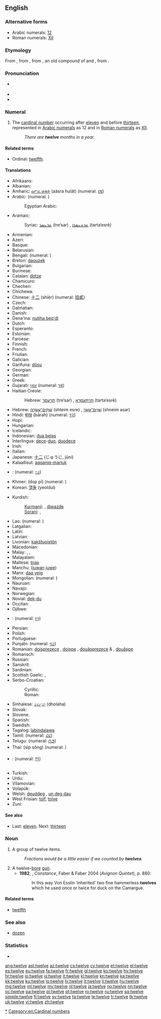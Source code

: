 ==English==
{{wikipedia}}

===Alternative forms===
* Arabic numerals: [[12]]
* Roman numerals: [[XII]]

===Etymology===
From {{etyl|enm}}, from {{etyl|ang}} {{term|twelf|lang=ang}}, from {{proto|gem-pro|twalif|lang=en}}, an old compound of {{proto|gem-pro|twa-|two|lang=en|title=}} and {{proto|gem-pro|-lif|left over|lang=en|title=}}, from {{proto|ine-pro|leikw-|leave, remain|lang=en}}.

===Pronunciation===
* {{a|UK|US}} {{IPA|/twɛlv/}}
* {{audio|en-us-twelve.ogg|Audio (US)}}
* {{rhymes|ɛlv}}

===Numeral===
{{head|en|numeral}}

# The [[cardinal number]] occurring after [[eleven]] and before [[thirteen]], represented in [[Arabic numeral]]s as 12 and in [[Roman numerals]] as [[XII]].
#: ''There are '''twelve''' months in a year.''

====Related terms====
* Ordinal: [[twelfth]].

====Translations====
{{trans-top|cardinal number 12}}
* Afrikaans: {{t-|af|twaalf|xs=Afrikaans}}
* Albanian: {{t-|sq|dymbëdhjetë|xs=Albanian}}
* Amharic: [[ዐሥራ ሁለት]] (aäsra hulät) (numeral: [[፲፪]])
* Arabic: {{t-|ar|اثنا عشر|alt=إثْنا عَشَرَ|tr='ithnaa 3ashara}} (numeral: {{Arab|[[١٢]]}})
*: Egyptian Arabic: {{tø|arz|اتناشر|tr=itnaashar|sc=Arab|xs=Egyptian Arabic}}
* Aramaic:
*: Syriac: [[ܬܪܥܣܪ]] (tre‘sar) {{m}}, [[ܬܪܬܥܣܪܐ]] (tarta‘esrē) {{f}}
* Armenian: {{t+|hy|տասներկու|tr=tasnerku}}
* Azeri: {{t+|az|on iki|xs=Azeri}}
* Basque: {{t+|eu|hamabi|xs=Basque}}
* Belarusian: {{t-|be|дванаццаць|tr=dvanaccać|sc=Cyrl}}
* Bengali: {{t-|bn|বারো|tr=baro|sc=Beng}} (numeral: {{Beng|[[১২]]}})
* Breton: [[daouzek]]
* Bulgarian: {{t-|bg|дванадесет|tr=dvanádeset}}
* Burmese: {{t+|my|ဆယ့်နှစ်|tr=hsè.hnit|sc=Mymr}}
* Catalan: [[dotze]]
* Chamicuro: {{tø|ccc|chunka ma'pojta}}
* Chechen: {{tø|ce|шийтта|tr=šiytta}}
* Chichewa: {{tø|ny|khumi n'ziwiri}}
* Chinese: [[十二]] (shíèr) (numeral: [[拾貳]])
* Czech: {{t+|cs|dvanáct}}
* Dalmatian: {{tø|dlm|dotco}}
* Danish: {{t+|da|tolv}}
* Dena'ina: [[nutiha beq'di]]
* Dutch: {{t+|nl|twaalf}}
* Esperanto: {{t-|eo|dek du|xs=Esperanto}}
* Estonian: {{t+|et|kaksteist}}
* Faroese: {{t-|fo|tólv|xs=Faroese}}
* Finnish: {{t+|fi|kaksitoista}}
* French: {{t+|fr|douze}}
* Friulian: {{tø|fur|dodis}}
* Galician: {{t+|gl|doce|xs=Galician}}
* Garífuna: [[dûsu]]
* Georgian: {{t-|ka|თორმეტი|tr=t’ermeti|sc=Geor|xs=Georgian}}
* German: {{t+|de|zwölf}}
* Greek: {{t+|el|δώδεκα|tr=dódeka}}
* Gujarati: [[બાર]] (numeral: [[૧૨]])
* Haitian Creole: {{tø|ht|douz}}
*: Hebrew: [[תרעסר]] (tre‘sar) {{m}}, [[תרתעסרא]] (tarta‘esrē) {{f}}
* Hebrew: [[שתים עשרה|שְׁתֵּים־עֶשְׂרֵה]] (shteim esre) {{f}} {{qualifier|used in counting}}, [[שנים עשר|שְׁנֵים־עָשָׂר]] (shneim asar) {{m}}
* Hindi: [[बारह]] (bārah) (numeral: [[१२]])
* Hopi: {{tø|hop|pakwt niikyang löqmuy siikya’ta}}
* Hungarian: {{t+|hu|tizenkettő}}
* Icelandic: {{t+|is|tólf}}
* Indonesian: [[dua belas]]
* Interlingua: [[dece]]-[[duo]], [[duodece]]
* Irish: {{t+|ga|dó dhéag|xs=Irish}}
* Italian: {{t+|it|dodici}}
* Japanese: [[十二]] (じゅうに, jūni)
* Kalaallisut: [[aqqaniq-marluk]]
* {{trreq|kn}}: (numeral: [[೧೨]])
* Khmer: {{Khmr|[[ដប់ពីរ]]}} (dop pī) (numeral: {{Khmr|[[១២]]}})
* Korean: [[열둘]] (yeoldul)
{{trans-mid}}
* Kurdish:
*: [[Kurmanji]]: {{t|ku|dazde}}, [[diwazde]]
*: [[Sorani]]: {{ku-Arab|[[دوانزه‌]]}}, {{ku-Arab|[[دوازده‌]]}}
* Lao: {{t-|lo|ສິບສອງ|tr=sip-sööng|sc=Laoo|xs=Lao}} (numeral: {{Laoo|[[໑໒]]}})
* Latgalian: {{tø|ltg|divpadsmit}}
* Latin: {{t+|la|duodecim}}
* Latvian: {{t+|lv|divpadsmit|xs=Latvian}}
* Livonian: [[kakštuoistõn]]
* Macedonian: {{t-|mk|дванаесет|tr=dvanáeset}}
* Malay: {{t-|ms|dua belas}}, {{t-|ms|sepuluh dua}}, {{t-|ms|satu puluh dua}}
* Malayalam: {{t+|ml|പന്ത്രണ്ട്|sc=Mlym|xs=Malayalam}}
* Maltese: [[tnax]]
* Manchu: ([[juwan]] [[juwe]])
* Manx: [[daa yeig]]
* Mongolian: {{t-|mn|арван хоёр|tr=arvan hoyor|sc=Cyrl|xs=Mongolian}} (numeral: {{Mong|[[᠑᠒]]}})
* Nauruan: {{t|na|ata ma aro}}
* Navajo: {{tø|nv|naakitsʼáadah}}
* Norwegian: {{t+|no|tolv}}
* Novial: [[dek-du]]
* Occitan: {{t+|oc|dotze}}
* Ojibwe: {{tø|oj|ashi-niizh}}
* {{trreq|or}}: (numeral: [[୧୨]])
* Persian: {{t+|fa|دوازده|xs=Persian}}
* Polish: {{t+|pl|dwanaście}}
* Portuguese: {{t+|pt|doze}}
* Punjabi: {{t-|pa|ਬਾਰਾਂ|sc=Guru|xs=Punjabi}} (numeral: [[੧੨]])
* Romanian: [[doisprezece]] {{m}}, [[doișpe]] {{qualifier|m, informal}}, [[douăsprezece]] {{f}} & {{n}}, [[douășpe]] {{qualifier|f & n, informal}}
* Romansch: {{t-|rm|dudesch}}
* Russian: {{t+|ru|двенадцать|tr=dvenádtsat’}}
* Sanskrit: {{t-|sa|द्वादश|tr=dvādaśa|sc=Deva}}
* Sardinian: {{tø|sro|dóghi}}
* Scottish Gaelic: {{t-|gd|dà dheug|xs=Scottish Gaelic}}, {{t-|gd|dhà dheug|alt=a dhà dheug|xs=Scottish Gaelic}}
* Serbo-Croatian:
*: Cyrillic: {{t-|sh|дванаест|alt=два́нае̄ст|sc=Cyrl|xs=Serbo-Croatian}}
*: Roman: {{t-|sh|dvanaest|alt=dvánaēst|xs=Serbo-Croatian}}
* Sinhalese: [[දොළහ]] (dholaha)
* Slovak: {{t-|sk|dvanásť}}
* Slovene: {{t+|sl|dvanajst}}
* Spanish: {{t+|es|doce}}
* Swedish: {{t+|sv|tolv}}
* Tagalog: [[labindalawa]]
* Tamil: {{t+|ta|பன்னிரண்டு|tr=paṉṉiraṇṭu|sc=Taml}} (numeral: [[௰௨]])
* Telugu: {{t+|te|పండ్రెండు|tr=pamḍremḍu}} (numeral: [[౧౨]])
* Thai: {{Thai|[[สิบสอง]]}} (sìp sŏng) (numeral: {{Thai|[[๑๒]]}})
* {{trreq|bo}}: (numeral: [[༡༢]])
* Turkish: {{t+|tr|on iki}}
* Urdu: {{t-|ur|بارہ|tr=baarah|xs=Urdu}}
* Vilamovian: {{tø|wym|cwełf}}
* Volapük: {{t+|vo|degtel}}
* Welsh: [[deuddeg]] {{qualifier|vigesimal, traditional}}, [[un deg dau]] {{qualifier|decimal}}
* West Frisian: [[tolf]], [[tolve]]
* Zuni: {{tø|zun|asdemłan kwili yałdo'}}
{{trans-bottom}}

====See also====
* Last: [[eleven]]. Next: [[thirteen]]

===Noun===
{{en-noun}}

# A group of twelve items.
#: ''Fractions would be a little easier if we counted by '''twelves'''.''
# A twelve-[[bore]] [[gun]].
#* '''1982''', {{w|Lawrence Durrell}}, ''Constance'', Faber & Faber 2004 (''Avignon Quintet''), p. 880:
#*: In this way Von Esslin ‘inherited’ two fine hammerless '''twelves''' which he used once or twice for duck on the Camargue.

====Related terms====
* [[twelfth]]

===See also===
* [[dozen]]

===Statistics===
* {{rank|consider|provided|Rome|970|twelve|opposite|vast|isn't}}

[[Category:en:Twelve|*]]

[[ang:twelve]]
[[ast:twelve]]
[[az:twelve]]
[[cs:twelve]]
[[cy:twelve]]
[[et:twelve]]
[[el:twelve]]
[[es:twelve]]
[[eu:twelve]]
[[fa:twelve]]
[[fr:twelve]]
[[gl:twelve]]
[[ko:twelve]]
[[hy:twelve]]
[[hr:twelve]]
[[io:twelve]]
[[is:twelve]]
[[it:twelve]]
[[kl:twelve]]
[[kn:twelve]]
[[ka:twelve]]
[[kk:twelve]]
[[ku:twelve]]
[[lo:twelve]]
[[lv:twelve]]
[[lt:twelve]]
[[li:twelve]]
[[hu:twelve]]
[[mg:twelve]]
[[ml:twelve]]
[[my:twelve]]
[[nl:twelve]]
[[ja:twelve]]
[[no:twelve]]
[[nn:twelve]]
[[oc:twelve]]
[[pa:twelve]]
[[pl:twelve]]
[[pt:twelve]]
[[ro:twelve]]
[[ru:twelve]]
[[sq:twelve]]
[[simple:twelve]]
[[fi:twelve]]
[[sv:twelve]]
[[ta:twelve]]
[[te:twelve]]
[[tr:twelve]]
[[tk:twelve]]
[[uk:twelve]]
[[vi:twelve]]
[[zh:twelve]]
[[Category:en:Cardinal numbers]]